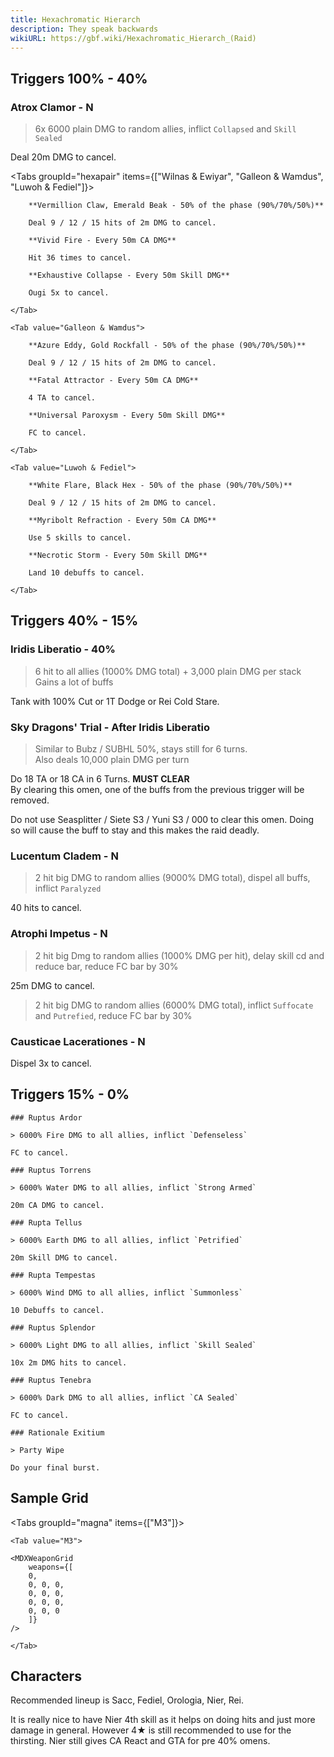 ```yaml
---
title: Hexachromatic Hierarch
description: They speak backwards
wikiURL: https://gbf.wiki/Hexachromatic_Hierarch_(Raid)
---
```


## Triggers 100% - 40%

### Atrox Clamor - N

> 6x 6000 plain DMG to random allies, inflict `Collapsed` and `Skill Sealed`

Deal 20m DMG to cancel.

<Tabs groupId="hexapair" items={["Wilnas & Ewiyar", "Galleon & Wamdus", "Luwoh & Fediel"]}>
	<Tab value="Wilnas & Ewiyar">

    	**Vermillion Claw, Emerald Beak - 50% of the phase (90%/70%/50%)**

    	Deal 9 / 12 / 15 hits of 2m DMG to cancel.

    	**Vivid Fire - Every 50m CA DMG**

    	Hit 36 times to cancel.

    	**Exhaustive Collapse - Every 50m Skill DMG**

    	Ougi 5x to cancel.

    </Tab>

    <Tab value="Galleon & Wamdus">

    	**Azure Eddy, Gold Rockfall - 50% of the phase (90%/70%/50%)**

    	Deal 9 / 12 / 15 hits of 2m DMG to cancel.

    	**Fatal Attractor - Every 50m CA DMG**

    	4 TA to cancel.

    	**Universal Paroxysm - Every 50m Skill DMG**

    	FC to cancel.

    </Tab>

    <Tab value="Luwoh & Fediel">

    	**White Flare, Black Hex - 50% of the phase (90%/70%/50%)**

    	Deal 9 / 12 / 15 hits of 2m DMG to cancel.

    	**Myribolt Refraction - Every 50m CA DMG**

    	Use 5 skills to cancel.

    	**Necrotic Storm - Every 50m Skill DMG**

    	Land 10 debuffs to cancel.

    </Tab>

</Tabs>

## Triggers 40% - 15%

### Iridis Liberatio - 40%

> 6 hit to all allies (1000% DMG total) + 3,000 plain DMG per stack  
> Gains a lot of buffs

Tank with 100% Cut or 1T Dodge or Rei Cold Stare.

### Sky Dragons' Trial - After Iridis Liberatio

> Similar to Bubz / SUBHL 50%, stays still for 6 turns.  
> Also deals 10,000 plain DMG per turn

Do 18 TA or 18 CA in 6 Turns. **MUST CLEAR**  
By clearing this omen, one of the buffs from the previous trigger will be removed.

<MDXCallout title="Omen Cancel" type="danger">
	Do not use Seasplitter / Siete S3 / Yuni S3 / 000 to clear this omen. Doing so
	will cause the buff to stay and this makes the raid deadly.
</MDXCallout>

### Lucentum Cladem - N

> 2 hit big DMG to random allies (9000% DMG total), dispel all buffs, inflict `Paralyzed`

40 hits to cancel.

### Atrophi Impetus - N

> 2 hit big Dmg to random allies (1000% DMG per hit), delay skill cd and reduce bar, reduce FC bar by 30%

25m DMG to cancel.

> 2 hit big DMG to random allies (6000% DMG total), inflict `Suffocate` and `Putrefied`, reduce FC bar by 30%

### Causticae Lacerationes - N

Dispel 3x to cancel.

## Triggers 15% - 0%

<Steps>
<Step>

    ### Ruptus Ardor

    > 6000% Fire DMG to all allies, inflict `Defenseless`

    FC to cancel.

</Step>

<Step>

    ### Ruptus Torrens

    > 6000% Water DMG to all allies, inflict `Strong Armed`

    20m CA DMG to cancel.

</Step>

<Step>

    ### Rupta Tellus

    > 6000% Earth DMG to all allies, inflict `Petrified`

    20m Skill DMG to cancel.

</Step>

<Step>

    ### Rupta Tempestas

    > 6000% Wind DMG to all allies, inflict `Summonless`

    10 Debuffs to cancel.

</Step>

<Step>

    ### Ruptus Splendor

    > 6000% Light DMG to all allies, inflict `Skill Sealed`

    10x 2m DMG hits to cancel.

</Step>

<Step>

    ### Ruptus Tenebra

    > 6000% Dark DMG to all allies, inflict `CA Sealed`

    FC to cancel.

</Step>

<Step>

    ### Rationale Exitium

    > Party Wipe

    Do your final burst.

</Step>
</Steps>

## Sample Grid

<Tabs groupId="magna" items={["M3"]}>

    <Tab value="M3">

    <MDXWeaponGrid
        weapons={[
        0,
        0, 0, 0,
        0, 0, 0,
        0, 0, 0,
        0, 0, 0
        ]}
    />

    </Tab>

</Tabs>

## Characters

Recommended lineup is Sacc, Fediel, Orologia, Nier, Rei.

<MDXCallout title="Nier 4★ or 5★">
	It is really nice to have Nier 4th skill as it helps on doing hits and just
	more damage in general. However 4★ is still recommended to use for the
	thirsting. Nier still gives CA React and GTA for pre 40% omens.
</MDXCallout>
